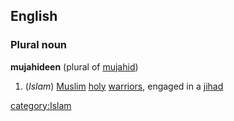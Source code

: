 ==English==
===Plural noun===
{{wikipedia}}
'''mujahideen'''  (plural of [[mujahid]])
#(''Islam'') [[Muslim]] [[holy]] [[warrior]]s, engaged in a [[jihad]]
[[category:Islam]]